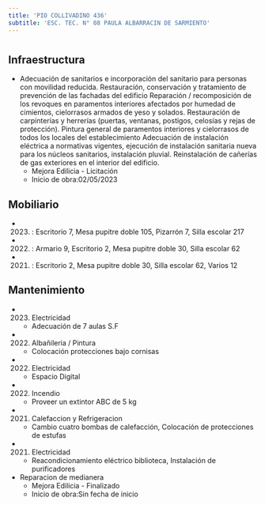 ```yaml
---
title: 'PIO COLLIVADINO 436'
subtitle: 'ESC. TEC. N° 08 PAULA ALBARRACIN DE SARMIENTO'
---
```


#
## Infraestructura

* Adecuación de sanitarios e incorporación del sanitario para personas con movilidad reducida.
Restauración, conservación y tratamiento de prevención de las fachadas del edificio
Reparación / recomposición de los revoques en paramentos interiores afectados por humedad de cimientos, cielorrasos armados de yeso y solados.
Restauración de carpinterías y herrerías (puertas, ventanas, postigos, celosías y rejas de protección).
Pintura general de paramentos interiores y cielorrasos de todos los locales del establecimiento
Adecuación de instalación eléctrica a normativas vigentes, ejecución de instalación sanitaria nueva para los núcleos sanitarios, instalación pluvial.
Reinstalación de cañerías de gas exteriores en el interior del edificio. 
    + Mejora Edilicia - Licitación 
    + Inicio de obra:02/05/2023 



## Mobiliario

*  (2023) : Escritorio 7, Mesa pupitre doble 105, Pizarrón 7, Silla escolar 217 

*  (2022) : Armario 9, Escritorio 2, Mesa pupitre doble 30, Silla escolar 62 

*  (2021) : Escritorio 2, Mesa pupitre doble 30, Silla escolar 62, Varios 12 





## Mantenimiento

*  (2023) Electricidad 
    + Adecuación de 7 aulas S.F

*  (2022) Albañileria / Pintura 
    + Colocación protecciones bajo cornisas

*  (2022) Electricidad 
    + Espacio Digital

*  (2022) Incendio 
    + Proveer un extintor ABC de 5 kg

*  (2021) Calefaccion y Refrigeracion 
    + Cambio cuatro bombas de calefacción, Colocación de protecciones de estufas

*  (2021) Electricidad 
    + Reacondicionamiento eléctrico biblioteca, Instalación de purificadores




* Reparacion de medianera 
    + Mejora Edilicia - Finalizado 
    + Inicio de obra:Sin fecha de inicio 




